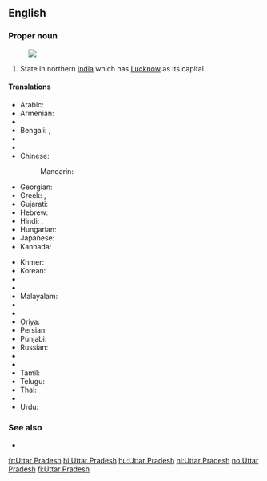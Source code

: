 ==English==
{{wikipedia}}

===Proper noun===
{{en-proper noun|head=[[Uttar]] [[Pradesh]]}}
[[Image:Uttar Pradesh in India (disputed hatched).svg|thumb|]]
# State in northern [[India]] which has [[Lucknow]] as its capital.

====Translations====
{{trans-top|state}}
* Arabic: {{t-|ar|أتر برديش|m|tr='uttar bradīš}}
* Armenian: {{t-|hy|Ուտտար Պրադեշ|tr=Uttar Pradeš}}
* {{trreq|as}}
* Bengali: {{t-|bn|উত্তরপ্রদেশ|sc=Beng}}, {{t-|bn|উত্তর প্রদেশ|sc=Beng}}
* {{trreq|bg}}
* {{trreq|hne}}
* Chinese:
*: Mandarin: {{t|cmn|北方邦|tr=Běifāng-bāng|sc=Hani}}
* Georgian: {{t-|ka|უტარ-პრადეში|sc=Geor}}
* Greek: {{t|el|Ούταρ Πραντές|sc=Grek}}, {{t|el|Ούτταρ Πραντές|sc=Grek}}
* Gujarati: {{t|gu|ઉત્તર પ્રદેશ|sc=Gujr}}
* Hebrew: {{t-|he|אוטר פראדש}}
* Hindi: {{t+|hi|उत्तर प्रदेश|tr=uttar pradeś}}, {{qualifier|abbreviation}} {{t-|hi|उ॰ प्र॰|sc=Deva}}
* Hungarian: {{t|hu|Uttar Prades}}
* Japanese: {{t-|ja|ウッタル・プラデーシュ|tr=Uttaru-Puradēshu}}
* Kannada: {{t|kn|ಉತ್ತರ ಪ್ರದೇಶ|sc=Knda}}
{{trans-mid}}
* Khmer: {{t-|km|ឧត្តរប្រទេឝ|sc=Khmr|tr=uttara prɑtɛɛsh}}
* Korean: {{t-|ko|우타르프라데시|tr=Utareupeuradesi|sc=Hang}}
* {{trreq|Latvian}}
* {{trreq|Lithuanian}}
* Malayalam: {{t|ml|ഉത്തർ‌പ്രദേശ്|sc=Mlym}}
* {{trreq|mr}}
* {{trreq|lus}}
* Oriya: {{t|or|ଉତ୍ତର ପ୍ରଦେଶ|sc=Orya}}
* Persian: {{t-|fa|اوتار پرادش}}
* Punjabi: {{t|pa|ਉੱਤਰ ਪ੍ਰਦੇਸ਼|sc=Guru}}
* Russian: {{t-|ru|Уттар-Прадеш|m|tr=Uttár-Pradéš}}
* {{trreq|sat}}
* {{trreq|sip}}
* Tamil: {{t|ta|உத்தரப் பிரதேசம்|sc=Taml}}
* Telugu: {{t|te|ఉత్తర ప్రదేశ్|sc=Telu}}
* Thai: {{t-|th|รัฐอุตตรประเทศ}}
* {{trreq|uk}}
* Urdu: {{t-|ur|اتر پردیش|tr=uttar pradeś}}
{{trans-bottom}}

===See also===
* {{list|en|states of India}}

[[fr:Uttar Pradesh]]
[[hi:Uttar Pradesh]]
[[hu:Uttar Pradesh]]
[[nl:Uttar Pradesh]]
[[no:Uttar Pradesh]]
[[fi:Uttar Pradesh]]